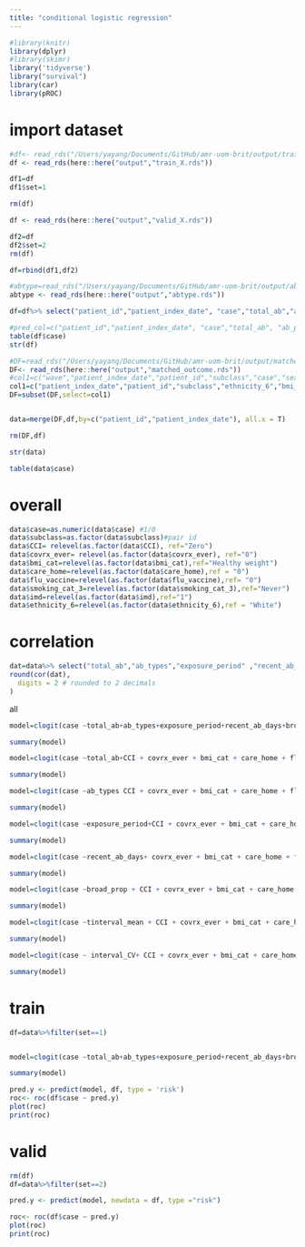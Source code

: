 ```yaml
---
title: "conditional logistic regression"
---
```


```r
#library(knitr)
library(dplyr)
#library(skimr)
library('tidyverse')
library("survival")
library(car)
library(pROC)
```

# import dataset
```r
#df<- read_rds("/Users/yayang/Documents/GitHub/amr-uom-brit/output/train_X.rds")
df <- read_rds(here::here("output","train_X.rds"))

df1=df
df1$set=1

rm(df)

df <- read_rds(here::here("output","valid_X.rds"))

df2=df
df2$set=2
rm(df)

df=rbind(df1,df2)

#abtype=read_rds("/Users/yayang/Documents/GitHub/amr-uom-brit/output/abtype.rds")
abtype <- read_rds(here::here("output","abtype.rds"))

df=df%>% select("patient_id","patient_index_date", "case","total_ab","ab_types","exposure_period" ,"recent_ab_days", "broad_prop" ,"interval_mean" , "interval_CV",abtype, "ab_6w_binary" , "AB_6wk")

#pred_col=c("patient_id","patient_index_date", "case","total_ab", "ab_prescriptions","ab_types","prescribe_times","exposure_period","recent_ab_days", "broad_prop" ,"broad_ab_prescriptions","interval_mean","interval_sd","interval_CV","length_mean", "length_sd", "length_CV","prescribe_time_0","prescribe_time_1","prescribe_time_2","prescribe_time_3",col,"AB_1_type","AB_6wk_type" ,"interval_med" ,"length_med" ,"ab_6w_binary" , "AB_6wk")
table(df$case)
str(df)
```



```r
#DF=read_rds("/Users/yayang/Documents/GitHub/amr-uom-brit/output/matched_outcome.rds")
DF<- read_rds(here::here("output","matched_outcome.rds"))
#col1=c("wave","patient_index_date","patient_id","subclass","case","sex","age","age_cat","stp","region","ethnicity_6","bmi","bmi_cat","CCI","Charlson","smoking_cat_3","imd","care_home","covrx_ever","flu_vaccine","cancer_comor","cerebrovascular_disease_comor", "chronic_obstructive_pulmonary_comor", "heart_failure_comor", "connective_tissue_comor", "dementia_comor", "diabetes_comor", "diabetes_complications_comor", "hemiplegia_comor", "hiv_comor", "metastatic_cancer_comor", "mild_liver_comor", "mod_severe_liver_comor", "mod_severe_renal_comor", "mi_comor", "peptic_ulcer_comor", "peripheral_vascular_comor","care_home_type","hospital_counts")
col1=c("patient_index_date","patient_id","subclass","ethnicity_6","bmi_cat","CCI","smoking_cat_3","imd","care_home","covrx_ever","flu_vaccine")
DF=subset(DF,select=col1)


data=merge(DF,df,by=c("patient_id","patient_index_date"), all.x = T)

rm(DF,df)

str(data)

table(data$case)
```

# overall
```r
data$case=as.numeric(data$case) #1/0
data$subclass=as.factor(data$subclass)#pair id
data$CCI= relevel(as.factor(data$CCI), ref="Zero")
data$covrx_ever= relevel(as.factor(data$covrx_ever), ref="0")
data$bmi_cat=relevel(as.factor(data$bmi_cat),ref="Healthy weight")
data$care_home=relevel(as.factor(data$care_home),ref = "0")
data$flu_vaccine=relevel(as.factor(data$flu_vaccine),ref= "0")
data$smoking_cat_3=relevel(as.factor(data$smoking_cat_3),ref="Never")
data$imd=relevel(as.factor(data$imd),ref="1")
data$ethnicity_6=relevel(as.factor(data$ethnicity_6),ref = "White")
```

# correlation
```r

dat=data%>% select("total_ab","ab_types","exposure_period" ,"recent_ab_days", "broad_prop","interval_mean","interval_CV")
round(cor(dat),
  digits = 2 # rounded to 2 decimals
)
```
all
```r
model=clogit(case ~total_ab+ab_types+exposure_period+recent_ab_days+broad_prop+interval_mean +interval_CV+ CCI + covrx_ever + bmi_cat + care_home + flu_vaccine + smoking_cat_3 + imd+ ethnicity_6 + strata(subclass),data) 

summary(model)
```

```r
model=clogit(case ~total_ab+CCI + covrx_ever + bmi_cat + care_home + flu_vaccine + smoking_cat_3 + imd+ ethnicity_6 + strata(subclass),data) 

summary(model)
```

```r
model=clogit(case ~ab_types CCI + covrx_ever + bmi_cat + care_home + flu_vaccine + smoking_cat_3 + imd+ ethnicity_6 + strata(subclass),data) 

summary(model)
```

```r
model=clogit(case ~exposure_period+CCI + covrx_ever + bmi_cat + care_home + flu_vaccine + smoking_cat_3 + imd+ ethnicity_6 + strata(subclass),data) 

summary(model)
```

```r
model=clogit(case ~recent_ab_days+ covrx_ever + bmi_cat + care_home + flu_vaccine + smoking_cat_3 + imd+ ethnicity_6 + strata(subclass),data) 

summary(model)
```

```r
model=clogit(case ~broad_prop + CCI + covrx_ever + bmi_cat + care_home + flu_vaccine + smoking_cat_3 + imd+ ethnicity_6 + strata(subclass),data) 

summary(model)
```

```r
model=clogit(case ~tinterval_mean + CCI + covrx_ever + bmi_cat + care_home + flu_vaccine + smoking_cat_3 + imd+ ethnicity_6 + strata(subclass),data) 

summary(model)
```

```r
model=clogit(case ~ interval_CV+ CCI + covrx_ever + bmi_cat + care_home + flu_vaccine + smoking_cat_3 + imd+ ethnicity_6 + strata(subclass),data) 

summary(model)
```

# train
```r
df=data%>%filter(set==1)


model=clogit(case ~total_ab+ab_types+exposure_period+recent_ab_days+broad_prop+interval_mean +interval_CV+ CCI + covrx_ever + bmi_cat + care_home + flu_vaccine + smoking_cat_3 + imd+ ethnicity_6 + strata(subclass),df) 

summary(model)

pred.y <- predict(model, df, type = 'risk')
roc<- roc(df$case ~ pred.y)
plot(roc)
print(roc)
```


# valid
```r
rm(df)
df=data%>%filter(set==2)

pred.y <- predict(model, newdata = df, type ="risk")

roc<- roc(df$case ~ pred.y)
plot(roc)
print(roc)


```
